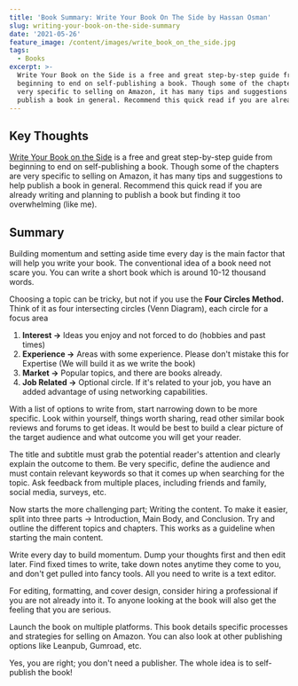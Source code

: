 ```yaml
---
title: 'Book Summary: Write Your Book On The Side by Hassan Osman'
slug: writing-your-book-on-the-side-summary
date: '2021-05-26'
feature_image: /content/images/write_book_on_the_side.jpg
tags:
  - Books
excerpt: >-
  Write Your Book on the Side is a free and great step-by-step guide from
  beginning to end on self-publishing a book. Though some of the chapters are
  very specific to selling on Amazon, it has many tips and suggestions to help
  publish a book in general. Recommend this quick read if you are already wri
---
```

## Key Thoughts

[Write Your Book on the Side](https://gumroad.com/l/book-on-the-side) is a free and great step-by-step guide from beginning to end on self-publishing a book. Though some of the chapters are very specific to selling on Amazon, it has many tips and suggestions to help publish a book in general. Recommend this quick read if you are already writing and planning to publish a book but finding it too overwhelming (like me).

## Summary

Building momentum and setting aside time every day is the main factor that will help you write your book. The conventional idea of a book need not scare you. You can write a short book which is around 10-12 thousand words.

Choosing a topic can be tricky, but not if you use the **Four Circles Method.** Think of it as four intersecting circles (Venn Diagram), each circle for a focus area

1.  **Interest →** Ideas you enjoy and not forced to do (hobbies and past times)
2.  **Experience →** Areas with some experience. Please don't mistake this for Expertise (We will build it as we write the book)
3.  **Market →** Popular topics, and there are books already.
4.  **Job Related →** Optional circle. If it's related to your job, you have an added advantage of using networking capabilities.

With a list of options to write from, start narrowing down to be more specific. Look within yourself, things worth sharing, read other similar book reviews and forums to get ideas. It would be best to build a clear picture of the target audience and what outcome you will get your reader.

The title and subtitle must grab the potential reader's attention and clearly explain the outcome to them. Be very specific, define the audience and must contain relevant keywords so that it comes up when searching for the topic. Ask feedback from multiple places, including friends and family, social media, surveys, etc.

Now starts the more challenging part; Writing the content. To make it easier, split into three parts → Introduction, Main Body, and Conclusion. Try and outline the different topics and chapters. This works as a guideline when starting the main content.

Write every day to build momentum. Dump your thoughts first and then edit later. Find fixed times to write, take down notes anytime they come to you, and don't get pulled into fancy tools. All you need to write is a text editor.

For editing, formatting, and cover design, consider hiring a professional if you are not already into it. To anyone looking at the book will also get the feeling that you are serious.

Launch the book on multiple platforms. This book details specific processes and strategies for selling on Amazon. You can also look at other publishing options like Leanpub, Gumroad, etc.

Yes, you are right; you don't need a publisher. The whole idea is to self-publish the book!
